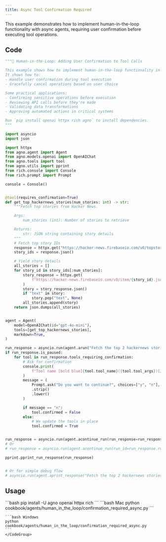 ```yaml
---
title: Async Tool Confirmation Required
---
```


This example demonstrates how to implement human-in-the-loop functionality with async agents, requiring user confirmation before executing tool operations.

## Code

```python cookbook/agents/human_in_the_loop/confirmation_required_async.py
"""🤝 Human-in-the-Loop: Adding User Confirmation to Tool Calls

This example shows how to implement human-in-the-loop functionality in your Agno tools.
It shows how to:
- Handle user confirmation during tool execution
- Gracefully cancel operations based on user choice

Some practical applications:
- Confirming sensitive operations before execution
- Reviewing API calls before they're made
- Validating data transformations
- Approving automated actions in critical systems

Run `pip install openai httpx rich agno` to install dependencies.
"""

import asyncio
import json

import httpx
from agno.agent import Agent
from agno.models.openai import OpenAIChat
from agno.tools import tool
from agno.utils import pprint
from rich.console import Console
from rich.prompt import Prompt

console = Console()


@tool(requires_confirmation=True)
def get_top_hackernews_stories(num_stories: int) -> str:
    """Fetch top stories from Hacker News.

    Args:
        num_stories (int): Number of stories to retrieve

    Returns:
        str: JSON string containing story details
    """
    # Fetch top story IDs
    response = httpx.get("https://hacker-news.firebaseio.com/v0/topstories.json")
    story_ids = response.json()

    # Yield story details
    all_stories = []
    for story_id in story_ids[:num_stories]:
        story_response = httpx.get(
            f"https://hacker-news.firebaseio.com/v0/item/{story_id}.json"
        )
        story = story_response.json()
        if "text" in story:
            story.pop("text", None)
        all_stories.append(story)
    return json.dumps(all_stories)


agent = Agent(
    model=OpenAIChat(id="gpt-4o-mini"),
    tools=[get_top_hackernews_stories],
    markdown=True,
)

run_response = asyncio.run(agent.arun("Fetch the top 2 hackernews stories"))
if run_response.is_paused:
    for tool in run_response.tools_requiring_confirmation:
        # Ask for confirmation
        console.print(
            f"Tool name [bold blue]{tool.tool_name}({tool.tool_args})[/] requires confirmation."
        )
        message = (
            Prompt.ask("Do you want to continue?", choices=["y", "n"], default="y")
            .strip()
            .lower()
        )

        if message == "n":
            tool.confirmed = False
        else:
            # We update the tools in place
            tool.confirmed = True


run_response = asyncio.run(agent.acontinue_run(run_response=run_response))
# Or
# run_response = asyncio.run(agent.acontinue_run(run_id=run_response.run_id))

pprint.pprint_run_response(run_response)


# Or for simple debug flow
# asyncio.run(agent.aprint_response("Fetch the top 2 hackernews stories"))
```

## Usage

<Steps>
  <Snippet file="create-venv-step.mdx" />

  <Step title="Install libraries">
    ```bash
    pip install -U agno openai httpx rich
    ```
  </Step>

  <Step title="Run Agent">
    <CodeGroup>
    ```bash Mac
    python cookbook/agents/human_in_the_loop/confirmation_required_async.py
    ```
    
    ```bash Windows
    python cookbook/agents/human_in_the_loop/confirmation_required_async.py
    ```
    </CodeGroup>
  </Step>
</Steps>